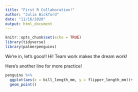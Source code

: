 ```yaml
---
title: "First R Collaboration!"
author: "Julia Bickford"
date: "11/16/2020"
output: html_document
---
```


```r
knitr::opts_chunk$set(echo = TRUE)
library(tidyverse)
library(palmerpenguins)
```
We're in, let's gooo!!
Hi! Team work makes the dream work! 

Here's another line for more practice!

```r
penguins %>% 
  ggplot(aes(x = bill_length_mm, y = flipper_length_mm))+
  geom_point()
```


